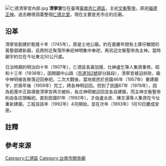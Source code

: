 {{NoteTA
|1=zh:庄;zh-hant:庄}}
{{coord|22.97125|120.25117|display=title}}
{{東亞廟宇
| name = 仁德清寧宮
| img = File:仁德清寧宮.jpg
| img_capt = 
| image_width = 250px
| location = {{ROC-TW}}[[臺南市|臺南市]][[仁德區|仁德區]]仁德里中正路二段1247號{{r|仁}}
| god = [[文衡聖帝|文衡聖帝]]
| type = 
| struct = 
| open_year =清乾隆十年（1745年）
| cere_date = 
}}
[[File:仁德清寧宮內部.jpg|thumb]]
'''清寧宮'''位在臺灣[[臺南市|臺南市]][[仁德區|仁德區]]，主祀[[文衡聖帝|文衡聖帝]]，原祀[[福德正神|福德正神]]{{r|市182}}。過去轄境涵蓋整個[[仁德北里|仁德北里]]，現在主要是羌市庄的庄廟{{r|市182}}。

== 沿革 ==
清寧宮創建於乾隆十年（1745年），原是土地公廟{{r|市182}}{{r|仁}}。約在嘉慶年間有土庫仔糖間的黃藝{{NoteTag|《仁德鄉志》記為「黃公藝」{{r|仁}}。}}倡建新廟，且將附近聚落所奉祀神明集中奉祀{{NoteTag|土庫仔[[保生大帝|保生大帝]]、鍾厝[[福德正神|福德正神]]、菅林墘[[中壇元帥|中壇元帥]]、狗肉[[玄天上帝|玄天上帝]]、林仔[[註生娘娘|註生娘娘]]{{r|市182}}{{r|仁}}。}}，再另迎文衡聖帝為主神{{r|市182}}。當時廟宇約位在今址東北50公尺處{{r|市182}}{{r|仁}}。

日治時期的明治四十年（1907年），仁德區長黃加隆、仕紳盧乞等人集資重修{{r|仁}}。昭和十三年（1938年），因開闢中山路（[[市道182號|市道182號]]部分路段），清寧宮被迫拆除，廟中神明被各聚落迎回奉祀{{r|市182}}。二次大戰後，當地居民於民國46年（1957年）重建廟宇，於兩年後（1959年）完工，將各神明迎回{{r|市182}}{{r|仁}}。但到了民國67年（1978年），因為拓寬中正路導致清寧宮再次被拆，各庄神明被迎回並各自建廟，而主神文衡聖帝則由各庄頭輪祀{{NoteTag|依序是菅林墘、狗肉、鍾厝、林仔、土庫仔{{r|市182}}{{r|仁}}。}}{{r|市182}}{{r|仁}}。直到民國81年（1992年），才由盧炎炭、陳文漢等人集資在今址重新建廟{{r|市182}}{{r|仁}}。工程自該年（1992年）4月開始，並在次年（1993年）1月10日{{NoteTag|《仁德鄉志》原文寫說在「同年農曆十二月十八日」{{r|仁}}，但民國81年對應壬申年，其農曆十二月十八日已是1993年1月10日，故實為民國82年的事。}}慶成安座{{r|仁}}。

== 註釋 ==
{{NoteFoot}}

== 參考來源 ==
{{reflist|refs=
<ref name="市182">{{cite book|author=許永河 |title=《遇見182：從府城到龍崎》|publisher=臺南市政府文化局 |date=2014-12 |isbn=978-986-04-3030-1 |pages=頁242、243 }}</ref>
<ref name="仁">{{cite book|author=宋義祥 主修 |title=《仁德鄉志》 |publisher=仁德鄉公所  |pages=頁955、956|date=1994}}</ref>
}}

[[Category:仁德區|Category:仁德區]]
[[Category:台南市關帝廟|Category:台南市關帝廟]]